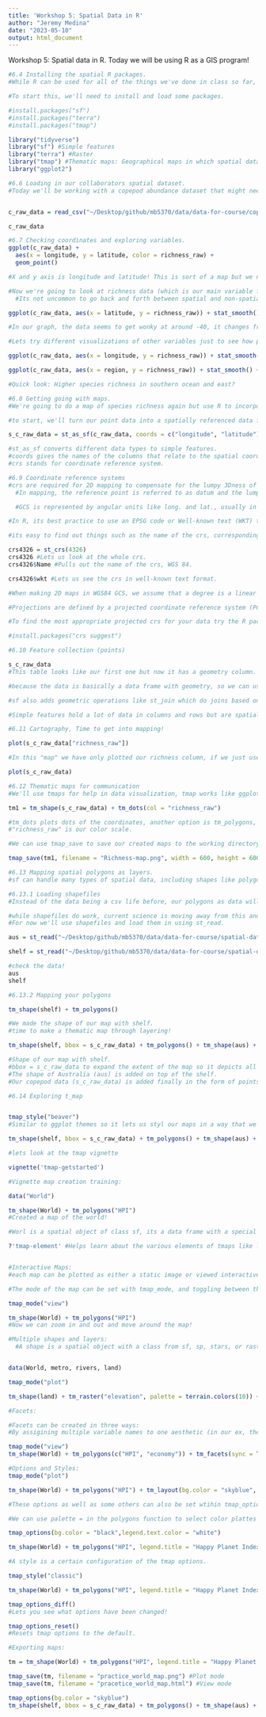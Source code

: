 ```yaml
---
title: 'Workshop 5: Spatial Data in R'
author: "Jeremy Medina"
date: "2023-05-10"
output: html_document
---
```


Workshop 5: Spatial data in R.
Today we will be using R as a GIS program!

```r
#6.4 Installing the spatial R packages.
#While R can be used for all of the things we've done in class so far, R can also be used as a geographic information system software!

#To start this, we'll need to install and load some packages.

#install.packages("sf")
#install.packages("terra")
#install.packages("tmap")

library("tidyverse")
library("sf") #Simple features
library("terra") #Raster
library("tmap") #Thematic maps: Geographical maps in which spatial data distributions are visualized.
library("ggplot2")
```

```r
#6.6 Loading in our collaborators spatial dataset.
#Today we'll be working with a copepod abundance dataset that might need some tidying and cleaning up! We'll use readr to load it in instead of the usual way because it can help check for data consistency.


c_raw_data = read_csv("~/Desktop/github/mb5370/data/data-for-course/copepods_raw.csv")

c_raw_data
```


```r
#6.7 Checking coordinates and exploring variables.
ggplot(c_raw_data) + 
  aes(x = longitude, y = latitude, color = richness_raw) +
  geom_point()

#X and y axis is longitude and latitude! This is sort of a map but we need a much better one, we don't have the usual elements and things needed to make a real map (like projection to bend or warp your data over the earth). Because we're lacking this, the real distances between the points on this map when measured are probably wrong.

#Now we're going to look at richness data (which is our main variable for analysis). This time we're gonna visualize richness in a non-spatial way with latitude on x and richness on y.
  #Its not uncommon to go back and forth between spatial and non-spatial analyses.

ggplot(c_raw_data, aes(x = latitude, y = richness_raw)) + stat_smooth() + geom_point()

#In our graph, the data seems to get wonky at around -40, it changes from being steady/lines to being varying. Whats wrong? Probably best to consult the collaborator at this point to work it out!

#Lets try different visualizations of other variables just to see how plots would look.

ggplot(c_raw_data, aes(x = longitude, y = richness_raw)) + stat_smooth() + geom_point()

ggplot(c_raw_data, aes(x = region, y = richness_raw)) + stat_smooth() + geom_point()

#Quick look: Higher species richness in southern ocean and east?

```

```r
#6.8 Getting going with maps.
#We're going to do a map of species richness again but use R to incorporate the important components of GIS such as the ability to reference data to real locations on the planet and bend it around a mostly spherical ball that is the Earth!

#to start, we'll turn our point data into a spatially referenced data frame using the sf package, so we'll turn our data into a simple features collection.

s_c_raw_data = st_as_sf(c_raw_data, coords = c("longitude", "latitude"), crs = 4326)

#st_as_sf converts different data types to simple features.
#coords gives the names of the columns that relate to the spatial coordinates (x followed by y coordinate)
#crs stands for coordinate reference system.
```

```r
#6.9 Coordinate reference systems
#crs are required for 2D mapping to compensate for the lumpy 3Dness of Earth.
  #In mapping, the reference point is referred to as datum and the lumpy spherical earth model is an ellipsoid. Together these things make a geographic coordinate refernece system or GCS which tells us where the coordinates of our copepod data are located on Earth.

  #GCS is represented by angular units like long. and lat., usually in decimal degrees. Our coordinated are long-lat so we use a common on size fits all GCS called WGS84 to define the CRS using the EPSG code 4326. An EPSG code is a unique, short-hand code for a specific coordinate reference system.

#In R, its best practice to use an EPSG code or Well-known text (WKT) to define a CRS.

#its easy to find out things such as the name of the crs, corresponding proj4string, and the WKT for EPSG codes.

crs4326 = st_crs(4326)
crs4326 #Lets us look at the whole crs.
crs4326$Name #Pulls out the name of the crs, WGS 84.

crs4326$wkt #Lets us see the crs in well-known text format.

#When making 2D maps in WGS84 GCS, we assume that a degree is a linear unit of measure but its really angular! To map our data in 2D more accurately, we need to decide how to 'project' 3 dimensions into 2.

#Projections are defined by a projected coordinate reference system (PCS) and spatial packages in R use the software PROJ to do this.

#To find the most appropriate projected crs for your data try the R package crs suggest.

#install.packages("crs suggest")
```
```r
#6.10 Feature collection (points)

s_c_raw_data
#This table looks like our first one but now it has a geometry column. This geometry column stores the coordinates (one point for each data row).

#because the data is basically a data frame with geometry, so we can use all the operations that work on dataframes on sf simple features collections (this includes data wrangling operations, plotting operations, and model fitting tools)!

#sf also adds geometric operations like st_join which do joins based on the coordinates.

#Simple features hold a lot of data in columns and rows but are spatially aware. Essentially, that includes extra columns regarding each rows position (in coordinates) and metadata about the coordinate reference system, the type of geometry (point) and so on.
```

```r
#6.11 Cartography, Time to get into mapping!

plot(s_c_raw_data["richness_raw"])

#In this "map" we have only plotted our richness column, if we just use plot(s_c_raw_data) it would plot every variable in the dataframe, using square brackets allows us to select a single variable.

plot(s_c_raw_data)
```

```r
#6.12 Thematic maps for communication
#We'll use tmaps for help in data visualization, tmap works like ggplot in that we build and can add on layers. To start, we only have one layer from sdat, we declare the layer with tm_shape() in this case that would be s_c_raw_data, then the plot type with the following command:

tm1 = tm_shape(s_c_raw_data) + tm_dots(col = "richness_raw")

#tm_dots plots dots of the coordinates, another option is tm_polygons, tm_symbols, etc.
#"richness_raw" is our color scale.

#We can use tmap_save to save our created maps to the working directory.

tmap_save(tm1, filename = "Richness-map.png", width = 600, height = 600)


```

```r
#6.13 Mapping spatial polygons as layers.
#sf can handle many types of spatial data, including shapes like polygons. We'll mess with this by loading in a map of Australia and a map of Australia's continental shelf using tmap to add these layers.

#6.13.1 Loading shapefiles
#Instead of the data being a csv life before, our polygons as data will be stored as shapefiles.

#while shapefiles do work, current science is moving away from this and starting to use .gpkg format instead.
#For now we'll use shapefiles and load them in using st_read.

aus = st_read("~/Desktop/github/mb5370/data/data-for-course/spatial-data/Aussie/Aussie.shp")

shelf = st_read("~/Desktop/github/mb5370/data/data-for-course/spatial-data/aus_shelf/aus_shelf.shp")

#check the data!
aus
shelf

#6.13.2 Mapping your polygons

tm_shape(shelf) + tm_polygons()

#We made the shape of our map with shelf.
#time to make a thematic map through layering!

tm_shape(shelf, bbox = s_c_raw_data) + tm_polygons() + tm_shape(aus) + tm_polygons() + tm_shape(s_c_raw_data) + tm_dots()

#Shape of our map with shelf.
#bbox = s_c_raw_data to expand the extent of the map so it depicts all of our copepod data points.
#The shape of Australia (aus) is added on top of the shelf.
#Our copepod data (s_c_raw_data) is added finally in the form of points using tm_dots().
```
```r
#6.14 Exploring t_map


tmap_style("beaver")
#Similar to ggplot themes so it lets us styl our maps in a way that we find the best for effectively communicating our findings! It allows you to add your own personal touch to your created maps in R.

tm_shape(shelf, bbox = s_c_raw_data) + tm_polygons() + tm_shape(aus) + tm_polygons() + tm_shape(s_c_raw_data) + tm_dots()

#lets look at the tmap vignette

vignette('tmap-getstarted')
```

```r
#Vignette map creation training:

data("World")

tm_shape(World) + tm_polygons("HPI")
#Created a map of the world!

#Worl is a spatial object of class sf, its a data frame with a special column that has geometry for each row, specifically polygons here. To plot it in tmap we need to specify it with tm_shape() and then to add layers we use + just like ggplot. We used tm_polygons.

?'tmap-element' #Helps learn about the various elements of tmaps like lines, symbols, text, etc.


#Interactive Maps:
#each map can be plotted as either a static image or viewed interactively using plot and view modes.

#The mode of the map can be set with tmap_mode, and toggling between the modes can be done with ttm() (switch). this toggles thematic map.

tmap_mode("view")

tm_shape(World) + tm_polygons("HPI")
#Now we can zoom in and out and move around the map!

#Multiple shapes and layers:
  #A shape is a spatial object with a class from sf, sp, stars, or raster. Multiple shapes and layers per shape can also be plotted!


data(World, metro, rivers, land)

tmap_mode("plot")

tm_shape(land) + tm_raster("elevation", palette = terrain.colors(10)) + tm_shape(World) + tm_borders("white", lwd = .5) + tm_text("iso_a3", size = "AREA") + tm_shape(metro) + tm_symbols(col = "red", size = "pop2020", scale = .5) + tm_legend(show = FALSE)

#Facets:

#Facets can be created in three ways:
#By assigining multiple variable names to one aesthetic (in our ex, the first argument of tm_polygons)

tmap_mode("view")
tm_shape(World) + tm_polygons(c("HPI", "economy")) + tm_facets(sync = TRUE, ncol = 2)

#Options and Styles:
tmap_mode("plot")

tm_shape(World) + tm_polygons("HPI") + tm_layout(bg.color = "skyblue", inner.margins = c(0, .02, .02, .02))

#These options as well as some others can also be set wtihin tmap_options, which works the same as the base r function options. The main advantage here is that these options are set globally, so you dont have to specify them for each map for the duration of your work sesstion.

#We can use palette = in the polygons function to select color plattes like "viridis".

tmap_options(bg.color = "black",legend.text.color = "white")

tm_shape(World) + tm_polygons("HPI", legend.title = "Happy Planet Index")

#A style is a certain configuration of the tmap options.

tmap_style("classic")

tm_shape(World) + tm_polygons("HPI", legend.title = "Happy Planet Index")

tmap_options_diff()
#Lets you see what options have been changed!

tmap_options_reset()
#Resets tmap options to the default.

#Exporting maps:

tm = tm_shape(World) + tm_polygons("HPI", legend.title = "Happy Planet Index")

tmap_save(tm, filename = "practice_world_map.png") #Plot mode
tmap_save(tm, filename = "pracetice_world_map.html") #View mode
```

```r
tmap_options(bg.color = "skyblue")
tm_shape(shelf, bbox = s_c_raw_data) + tm_polygons() + tm_shape(aus) + tm_polygons() + tm_shape(s_c_raw_data) + tm_dots(col = "richness_raw", palette = "viridis") + tm_legend(show = FALSE)
```

